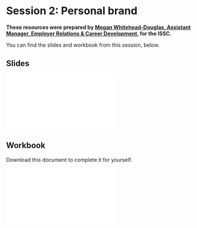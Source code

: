 # Session 2: Personal brand

**These resources were prepared by [Megan Whitehead-Douglas, Assistant Manager, Employer Relations & Career Development](https://www.statistics.utoronto.ca/people/directories/staff/megan-whitehead-douglas-med), for the ISSC.**

You can find the slides and workbook from this session, below.

## Slides

<object data="pdf/Discovering Your Personal Brand ISSC June 2021 FINAL.pdf" type="application/pdf" style="width:100%;height:500px">

<embed src="pdf/Discovering Your Personal Brand ISSC June 2021 FINAL.pdf" type="application/pdf">

</object>

## Workbook

Download this document to complete it for yourself.

<object data="pdf/Personal Branding Workbook.pdf" type="application/pdf" style="width:100%;height:1100px">

<embed src="pdf/Personal Branding Workbook.pdf" type="application/pdf">

</object>
